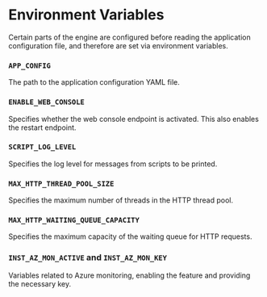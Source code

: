 # Environment Variables
Certain parts of the engine are configured before reading the application configuration file, and therefore are set via environment variables.

### `APP_CONFIG`
The path to the application configuration YAML file.

### `ENABLE_WEB_CONSOLE`
Specifies whether the web console endpoint is activated. This also enables the restart endpoint.

### `SCRIPT_LOG_LEVEL`
Specifies the log level for messages from scripts to be printed.

### `MAX_HTTP_THREAD_POOL_SIZE`
Specifies the maximum number of threads in the HTTP thread pool.

### `MAX_HTTP_WAITING_QUEUE_CAPACITY`
Specifies the maximum capacity of the waiting queue for HTTP requests.

### `INST_AZ_MON_ACTIVE` and `INST_AZ_MON_KEY`
Variables related to Azure monitoring, enabling the feature and providing the necessary key.